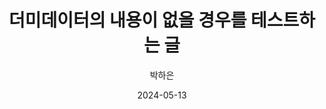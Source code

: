 ---
title: 더미데이터의 내용이 없을 경우를 테스트하는 글
description: 두둥탁
date: 2024-05-13
division: Frontend
author: 박하은
---